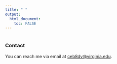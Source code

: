 ```yaml
---
title: " "
output: 
  html_document:
    toc: FALSE
---
```


#
#
#
#
#
#
### Contact

You can reach me via email at [ceb8dv@virginia.edu](mailto:ceb8dv@virginia.edu).